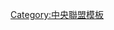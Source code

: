 {{Navbox
|bodyclass=hlist

|name =東京養樂多燕子球團2011球員名單
|state = <includeonly>collapsed</includeonly>
|title = [[東京養樂多燕子|<span style="color:#fff">東京養樂多燕子球員名單</span>]] 2011
|groupstyle = background:#c00; color:#ccc;
|titlestyle = background:#006; color:#fff; 
|group1 = 監督
|list1 = 
*80 [[小川淳司]]
|group2 = 教練
|list2 = 
*72 [[荒木大輔]]（教練兼投手）
*84 [[伊藤智仁]]（投手）
*81 [[伊勢孝夫]]（総合）
*82 [[佐藤真一]]（打撃兼作戦担當）
*87 [[城石憲之]]（内野守備跑壘）
*85 [[飯田哲也]]（外野守備跑壘）
*71 [[中西親志]]（投捕組合）
|group3 = 二軍監督・教練
|list3 = 
*77 [[真中満]]（監督）
*92 [[伊東昭光]]（投手）
*93 [[加藤博人]]（投手）
*95 [[朴石鎮]]（投手）
*79 [[淡口憲治]]（打撃）
*96 [[池山隆寛]]（打撃）
*75 [[土橋勝征]]（守備跑壘）
*83 [[度会博文]]（守備跑壘）
*78 [[古久保健二]]（投捕組合）
*89 [[松井優典]]（育成）
|group4 = 投手
|list4 = 
*11 [[由規]]
*12 [[林昌勇]]
*13 [[佐藤賢]]
*14 [[中澤雅人]]
*15 [[村中恭兵]]
*16 [[加藤幹典]]
*17 [[川島亮]]
*19 [[石川雅規]]
*20 [[山本哲哉]]
*21 [[松岡健一]]
*22 [[増渕竜義]]
*25 [[館山昌平]]
*26 [[久古健太郎]]
*29 [[小野寺力]]
*34 [[トニー・バーネット|バーネット]]
*35 [[橋本義隆]]
*42 [[七條祐樹]]
*43 [[一場靖弘]]
*44 [[松井光介]]
*45 [[日高亮]]
*47 [[赤川克紀]]
*48 [[渡邉恒樹|渡辺恒樹]]
*51 [[山岸穣]]
*54 [[高市俊]]
*58 [[高木啓充]]
*61 [[石井弘寿]]
*62 [[吉川昌宏]]
*63 [[山本斉]]
*65 [[押本健彦]]
*67 [[平井諒]]
*70 [[八木亮祐]]
|group5 = 捕手
|list5 = 
*2 [[相川亮二]]
*28 [[川本良平]]
*30 [[西田明央]]
*32 [[新田玄気]]
*37 [[福川將和]]
*38 [[衣川篤史]]
*52 [[中村悠平]]
*59 [[水野祐希]] 
|group6 = 内野手
|list6 = 
*00 [[川島慶三]]
*6 [[宮本慎也]]（教練兼任）
*7 [[田中浩康]]
*8 [[武内晋一]]
*10 [[藤本敦士]]
*23 [[山田哲人]]
*24 [[荒木貴裕]]
*33 [[畠山和洋]]
*36 [[川端慎吾]]
*40 [[吉本亮 (内野手)|吉本亮]]
*46 [[鬼崎裕司]]
*53 [[ジョシュ・ホワイトセル|ホワイトセル]]
*55 [[野口祥順]]
*60 [[三輪正義]]
*68 [[森岡良介]]
|group7 = 外野手
|list7 = 
*0 [[濱中治]]
*1 [[青木宣親]]
*3 [[福地寿樹]]
*4 [[ウラディミール・バレンティン|バレンティン]]
*5 [[アーロン・ガイエル|ガイエル]]
*9 [[飯原誉士]]
*31 [[松元ユウイチ]]
*39 [[又野知弥]]
*41 [[高井雄平|雄平]]
*49 [[宮出隆自]]
*50 [[上田剛史]]
*56 [[中尾敏浩]]
*57 [[松井淳 (外野手)|松井淳]]
*64 [[川崎成晃]]
|group8 = 育成選手
|list8 = 
*111 [[佐藤貴規]]（外野手）
*114 [[麻生知史]]（内野手）
*115 [[ミランダ・フェルナンデス|フェルナンデス]]（投手）
*116 [[北野洸貴]]（外野手）
*117 [[曲尾マイケ]]（外野手）
*118 [[上野啓輔]]（投手）
}}
<noinclude>
[[Category:中央聯盟模板]]
</noinclude>